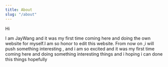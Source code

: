 ```yaml
---
title: About
slug: "/about"
---
```


Hi

I am JayWang and it was my first time coming here and doing the own website for myself.I am so honor to edit this website. From now on ,i will push something interesting ,
and i am so excited and it was my first time coming here and doing something interesting things and i hoping i can done this things hopefully
